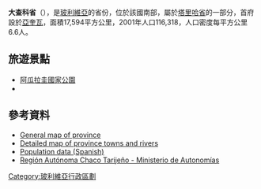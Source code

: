 '''大查科省'''（{{lang-es|Provincia del Gran Chaco}}），是[[玻利維亞|玻利維亞]]的省份，位於該國南部，屬於[[塔里哈省|塔里哈省]]的一部分，首府設於[[亞奎瓦|亞奎瓦]]，面積17,594平方公里，2001年人口116,318，人口密度每平方公里6.6人。

==旅遊景點==
* [[阿瓜拉圭國家公園|阿瓜拉圭國家公園]]
* {{le|塔里基亞動植物國家保護區|Tariquía Flora and Fauna National Reserve}}

==參考資料==
*[https://web.archive.org/web/20070927201236/http://www.aguabolivia.org/situacionaguaX/Riego/mapas/tarija/t_gchaco.htm General map of province]
*[https://web.archive.org/web/20070927201136/http://www.aguabolivia.org/situacionaguaX/Riego/mapas/tarija/gchaco.htm Detailed map of province towns and rivers]
*[https://web.archive.org/web/20070222115622/http://www.ine.gov.bo/cgi-bin/PIWDGEOxx.EXE Population data (Spanish)]
*[https://web.archive.org/web/20110428105059/http://www.autonomia.gob.bo/portal3/content/regi%C3%B3n-aut%C3%B3noma-chaco-tarije%C3%B1o Región Autónoma Chaco Tarijeño - Ministerio de Autonomías]

{{coord|21|40|S|62|45|W|type:adm2nd_region:BO|display=title}}

{{Bolivia-geo-stub}}
{{玻利維亞省份}}

[[Category:玻利維亞行政區劃|Category:玻利維亞行政區劃]]